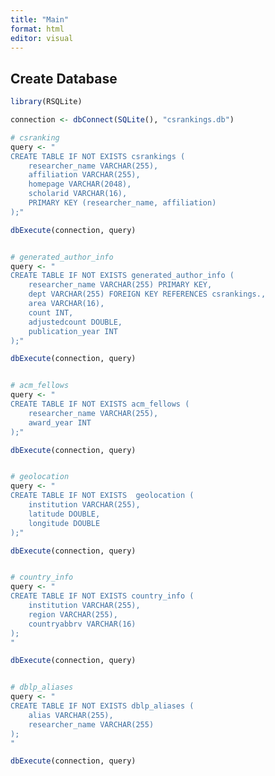 ```yaml
---
title: "Main"
format: html
editor: visual
---
```


## Create Database

```r
library(RSQLite)

connection <- dbConnect(SQLite(), "csrankings.db")

# csranking
query <- "
CREATE TABLE IF NOT EXISTS csrankings (
    researcher_name VARCHAR(255),
    affiliation VARCHAR(255),
    homepage VARCHAR(2048),
    scholarid VARCHAR(16),
    PRIMARY KEY (researcher_name, affiliation)
);"

dbExecute(connection, query)


# generated_author_info
query <- "
CREATE TABLE IF NOT EXISTS generated_author_info (
    researcher_name VARCHAR(255) PRIMARY KEY,
    dept VARCHAR(255) FOREIGN KEY REFERENCES csrankings.,
    area VARCHAR(16),
    count INT,
    adjustedcount DOUBLE,
    publication_year INT
);"

dbExecute(connection, query)


# acm_fellows
query <- "
CREATE TABLE IF NOT EXISTS acm_fellows (
    researcher_name VARCHAR(255),
    award_year INT
);"

dbExecute(connection, query)


# geolocation
query <- "
CREATE TABLE IF NOT EXISTS  geolocation (
    institution VARCHAR(255),
    latitude DOUBLE,
    longitude DOUBLE
);"

dbExecute(connection, query)


# country_info
query <- "
CREATE TABLE IF NOT EXISTS country_info (
    institution VARCHAR(255),
    region VARCHAR(255),
    countryabbrv VARCHAR(16)
);
"

dbExecute(connection, query)


# dblp_aliases
query <- "
CREATE TABLE IF NOT EXISTS dblp_aliases (
    alias VARCHAR(255),
    researcher_name VARCHAR(255)
);
"

dbExecute(connection, query)
```




